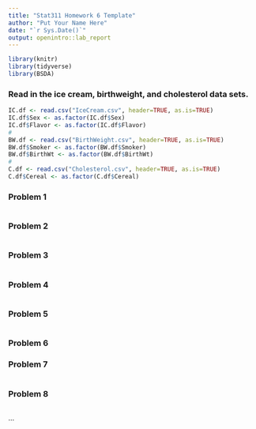 ---
title: "Stat311 Homework 6 Template"
author: "Put Your Name Here"
date: "`r Sys.Date()`"
output: openintro::lab_report
---

```{r setup, include=FALSE}
library(knitr)
library(tidyverse)
library(BSDA)
```
### Read in the ice cream, birthweight, and cholesterol data sets.
```{r, eval=TRUE}
IC.df <- read.csv("IceCream.csv", header=TRUE, as.is=TRUE)
IC.df$Sex <- as.factor(IC.df$Sex)
IC.df$Flavor <- as.factor(IC.df$Flavor)
#
BW.df <- read.csv("BirthWeight.csv", header=TRUE, as.is=TRUE)
BW.df$Smoker <- as.factor(BW.df$Smoker)
BW.df$BirthWt <- as.factor(BW.df$BirthWt)
#
C.df <- read.csv("Cholesterol.csv", header=TRUE, as.is=TRUE)
C.df$Cereal <- as.factor(C.df$Cereal)
```

### Problem 1
```{r CI video}

```

### Problem 2
```{r create subsets and CI}

```

### Problem 3
```{r get Variances}

```

### Problem 4
```{r CI for Prop Smokers}

```


### Problem 5
```{r twoprop CI}

```

### Problem 6


### Problem 7
```{r cholesteral CI}

```

### Problem 8
```{r tsum.test}

```

...